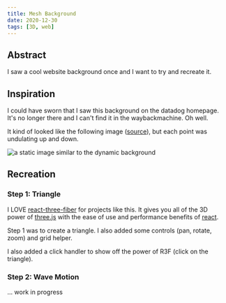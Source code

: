 ```yaml
---
title: Mesh Background
date: 2020-12-30
tags: [3D, web]
---
```



## Abstract

I saw a cool website background once and I want to try and recreate it.

## Inspiration

I could have sworn that I saw this background on the datadog homepage. It's no longer there and I can't find it in the waybackmachine. Oh well.

It kind of looked like the following image ([source](https://lovepik.com/image-401531739/tech-blue-low-polygon-mesh-background.html)), but each point was undulating up and down.

![a static image similar to the dynamic background](./similar.png)

## Recreation

### Step 1: Triangle

I LOVE [react-three-fiber](https://github.com/pmndrs/react-three-fiber) for projects like this. It gives you all of the 3D power of [three.js](https://threejs.org/) with the ease of use and performance benefits of [react](https://reactjs.org/).

Step 1 was to create a triangle. I also added some controls (pan, rotate, zoom) and grid helper.

I also added a click handler to show off the power of R3F (click on the triangle).

<Triangles1 />

### Step 2: Wave Motion

<Spline />

... work in progress
